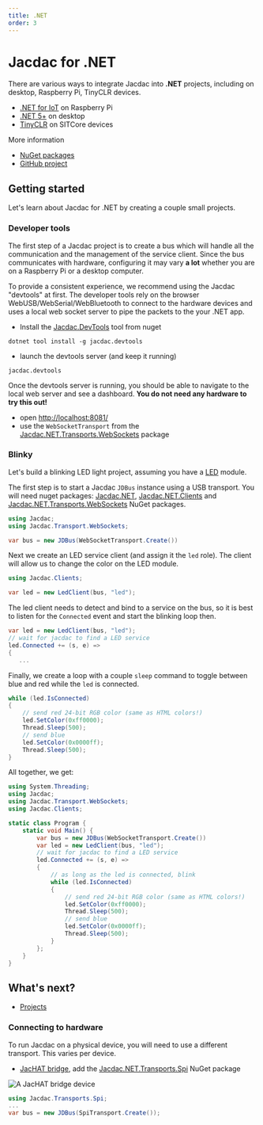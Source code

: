 ```yaml
---
title: .NET
order: 3
---
```


# Jacdac for .NET

There are various ways to integrate Jacdac into **.NET** projects,
including on desktop, Raspberry Pi, TinyCLR devices.

-   [.NET for IoT](https://dotnet.microsoft.com/en-us/apps/iot) on Raspberry Pi
-   [.NET 5+](https://dotnet.microsoft.com/en-us/download/dotnet) on desktop
-   [TinyCLR](https://www.ghielectronics.com/tinyclr/) on SITCore devices

More information

-   [NuGet packages](https://www.nuget.org/profiles/Jacdac)
-   [GitHub project](https://github.com/microsoft/jacdac-dotnet)

## Getting started

Let's learn about Jacdac for .NET by creating a couple small projects.

### Developer tools

The first step of a Jacdac project is to create a bus which will handle all the communication and
the management of the service client.
Since the bus communicates with hardware, configuring it may vary **a lot** whether you are on a Raspberry Pi or a desktop computer.

To provide a consistent experience, we recommend using the Jacdac "devtools" at first.
The developer tools rely on the browser WebUSB/WebSerial/WebBluetooth to connect to the hardware devices and uses a local web socket server
to pipe the packets to the your .NET app.

-   Install the [Jacdac.DevTools](https://www.nuget.org/packages/Jacdac.DevTools/) tool from nuget

```
dotnet tool install -g jacdac.devtools
```

-   launch the devtools server (and keep it running)

```
jacdac.devtools
```

Once the devtools server is running, you should be able to navigate to the local web server and see a dashboard.
**You do not need any hardware to try this out!**

- open [http://localhost:8081/](http://localhost:8081/)
- use the `WebSocketTransport` from the [Jacdac.NET.Transports.WebSockets](https://www.nuget.org/packages/Jacdac.NET.Transports.WebSockets/) package

### Blinky

Let's build a blinking LED light project, assuming you have a [LED](/services/led) module.

The first step is to start a Jacdac `JDBus` instance using a USB transport. 
You will need nuget packages: [Jacdac.NET](https://www.nuget.org/packages/Jacdac.NET/), 
[Jacdac.NET.Clients](https://www.nuget.org/packages/Jacdac.NET.Clients/) 
and [Jacdac.NET.Transports.WebSockets](https://www.nuget.org/packages/Jacdac.NET.Transports.WebSockets/) NuGet packages.

```cs
using Jacdac;
using Jacdac.Transport.WebSockets;

var bus = new JDBus(WebSocketTransport.Create())
```

Next we create an LED service client (and assign it the `led` role).
The client will allow us to change the color on the LED module.

```cs
using Jacdac.Clients;

var led = new LedClient(bus, "led");
```

The led client needs to detect and bind to a service on the bus, so it is best
to listen for the `Connected` event and start the blinking loop then.

```cs
var led = new LedClient(bus, "led");
// wait for jacdac to find a LED service
led.Connected += (s, e) =>
{
   ...
```

Finally, we create a loop with a couple `sleep` command to
toggle between blue and red while the `led` is connected.

```cs
while (led.IsConnected)
{
    // send red 24-bit RGB color (same as HTML colors!)
    led.SetColor(0xff0000);
    Thread.Sleep(500);
    // send blue
    led.SetColor(0x0000ff);
    Thread.Sleep(500);
}
```

All together, we get:

```cs
using System.Threading;
using Jacdac;
using Jacdac.Transport.WebSockets;
using Jacdac.Clients;

static class Program {
    static void Main() {
        var bus = new JDBus(WebSocketTransport.Create())
        var led = new LedClient(bus, "led");
        // wait for jacdac to find a LED service
        led.Connected += (s, e) =>
        {
            // as long as the led is connected, blink
            while (led.IsConnected)
            {
                // send red 24-bit RGB color (same as HTML colors!)
                led.SetColor(0xff0000);
                Thread.Sleep(500);
                // send blue
                led.SetColor(0x0000ff);
                Thread.Sleep(500);
            }
        };
    }
}
```

## What's next?

-   [Projects](/clients/dotnet/projects/)


### Connecting to hardware

To run Jacdac on a physical device, you will need to use a different transport. This varies per device.

* [JacHAT bridge](/services/bridge), add the [Jacdac.NET.Transports.Spi](https://www.nuget.org/packages/Jacdac.NET.Transports.Spi/) NuGet package

![A JacHAT bridge device](./dotnet/jachat.jpg)

```cs
using Jacdac.Transports.Spi;
...
var bus = new JDBus(SpiTransport.Create());
```
